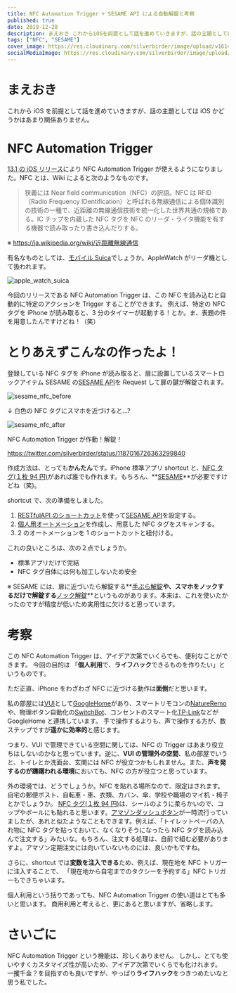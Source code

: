 ```yaml
---
title: NFC Automation Trigger + SESAME API による自動解錠と考察
published: true
date: 2019-12-28
description: まえおき これからiOSを前提として話を進めていきますが、話の主題としてはiOSかどうかはあまり関係ありません。 NFC Automation Trigger 13.1のiOSリリース によりNFC Automation Triggerが使えるようになりました。NFCとは、Wikiによると次のようなものです。
tags: ["NFC", "SESAME"]
cover_image: https://res.cloudinary.com/silverbirder/image/upload/v1614345501/silver-birder.github.io/blog/apple_watch_suica.jpg
socialMediaImage: https://res.cloudinary.com/silverbirder/image/upload/v1614345501/silver-birder.github.io/blog/apple_watch_suica.jpg
---
```



# まえおき

これから iOS を前提として話を進めていきますが、話の主題としては iOS かどうかはあまり関係ありません。

# NFC Automation Trigger

[13.1 の iOS リリース](https://support.apple.com/ja-jp/HT210393#131)により NFC Automation Trigger が使えるようになりました。NFC とは、Wiki によると次のようなものです。

> 狭義には Near field communication（NFC）の訳語。NFC は RFID（Radio Frequency IDentification）と呼ばれる無線通信による個体識別の技術の一種で、近距離の無線通信技術を統一化した世界共通の規格である。IC チップを内蔵した NFC タグを NFC のリーダ・ライタ機能を有する機器で読み取ったり書き込んだりする。

※ https://ja.wikipedia.org/wiki/近距離無線通信

有名なものとしては、[モバイル Suica](https://www.jreast.co.jp/mobilesuica/index.html/)でしょうか。AppleWatch がリーダ機として扱われます。

<Image
  src="https://res.cloudinary.com/silverbirder/image/upload/v1614345501/silver-birder.github.io/blog/apple_watch_suica.jpg"
  width={850}
  height={1015}
  layout="constrained"
  alt="apple_watch_suica"
/>

今回のリリースである NFC Automation Trigger は、この NFC を読み込むと自動的に特定のアクションを Trigger することができます。
例えば、特定の NFC タグを iPhone が読み取ると、3 分のタイマーが起動する！とか。ま、表題の件を用意したんですけどね！（笑）

# とりあえずこんなの作ったよ！

登録している NFC タグを iPhone が読み取ると、扉に設置しているスマートロックアイテム SESAME の[SESAME API](https://docs.candyhouse.co/#sesame-api)を Request して扉の鍵が解錠されます。

<Image
  src="https://res.cloudinary.com/silverbirder/image/upload/v1614345607/silver-birder.github.io/blog/sesame_nfc_before.png"
  width={816}
  height={936}
  layout="constrained"
  alt="sesame_nfc_before"
/>

↓ 白色の NFC タグにスマホを近づけると...?

<Image
  src="https://res.cloudinary.com/silverbirder/image/upload/v1614345642/silver-birder.github.io/blog/sesame_nfc_after.png"
  width={824}
  height={862}
  layout="constrained"
  alt="sesame_nfc_after"
/>

NFC Automation Trigger が作動！解錠！

https://twitter.com/silverbirder/status/1187016726363299840

作成方法は、とっても**かんたん**です。iPhone 標準アプリ shortcut と、[NFC タグ(１枚 94 円)](https://www.amazon.co.jp/gp/product/B00GXSGL5G/)があれば誰でも作れます。もちろん、**[SESAME](https://www.amazon.co.jp/dp/B0787N1L3M)**が必要ですけどね（笑)。

shortcut で、次の準備をしました。

1. [RESTfulAPI のショートカット](https://support.apple.com/ja-jp/guide/shortcuts/apd58d46713f/ios)を使って[SESAME API](https://docs.candyhouse.co/#sesame-api)を設定する。
2. [個人用オートメーション](https://reliphone.jp/nfc-automation/)を作成し、用意した NFC タグをスキャンする。
3. 2 のオートメーションを 1 のショートカットと紐付ける。

これの良いところは、次の２点でしょうか。

- 標準アプリだけで完結
- NFC タグ自体には何も加工しないため安全

※ SESAME には、扉に近づいたら解錠する**[手ぶら解錠](https://jp.candyhouse.co/blogs/how-to/%E6%89%8B%E3%81%B6%E3%82%89%E8%A7%A3%E9%8C%A0%E6%A9%9F%E8%83%BD-%E3%82%92%E8%A8%AD%E5%AE%9A%E3%81%99%E3%82%8B)**や、スマホをノックするだけで解錠する**[ノック解錠](https://jp.candyhouse.co/blogs/how-to/%E3%83%8E%E3%83%83%E3%82%AF%E6%A9%9F%E8%83%BD%E3%82%92%E8%A8%AD%E5%AE%9A%E3%81%99%E3%82%8B)**というものがあります。本来は、これを使いたかったのですが精度が低いため実用性に欠けると思っています。

# 考察

この NFC Automation Trigger は、アイデア次第でいくらでも、便利なことができます。
今回の目的は 「**個人利用**で、**ライフハック**できるものを作りたい」というものです。

ただ正直、iPhone をわざわざ NFC に近づける動作は**面倒**だと思います。

私の部屋には[VUI](https://en.wikipedia.org/wiki/Voice_user_interface)として[GoogleHome](https://store.google.com/jp/product/google_home_mini)があり、スマートリモコンの[NatureRemo](https://nature.global/)や、物理ボタン自動化の[SwitchBot](https://www.switchbot.jp/)、コンセントのスマート化[TP-Link](https://www.amazon.co.jp/dp/B078HSBNMT/)などが GoogleHome と連携しています。
手で操作するよりも、声で操作する方が、数ステップですが**遥かに効率的**と感じます。

つまり、VUI で管理できている空間に関しては、NFC の Trigger はあまり役立ちはしないのかなと思っています。逆に、**VUI の管理外の空間**、私の部屋でいうと、トイレとか洗面台、玄関には NFC が役立つかもしれません。また、**声を発するのが躊躇われる環境**においても、NFC の方が役立つと思っています。

外の環境では、どうでしょうか。NFC を貼れる場所なので、限定はされます。
自宅の郵便ポスト、自転車・車、衣類、カバン、傘、学校や職場のマイ机・椅子とかでしょうか。
[NFC タグ(１枚 94 円)](https://www.amazon.co.jp/gp/product/B00GXSGL5G/)は、シールのように柔らかいので、コップやボールにも貼れると思います。[アマゾンダッシュボタン](https://ja.wikipedia.org/wiki/Amazon_Dash)が一時流行っていましたが、あれと似たようなこともできます。例えば、「トイレットペーパの入れ物に NFC タグを貼っておいて、なくなりそうになったら NFC タグを読み込んで注文する」みたいな。もちろん、注文する処理は、自前で組む必要がありますよ。アマゾン定期注文には向いていないものには、良いかもですね。

さらに、shortcut では**変数を注入できる**ため、例えば、現在地を NFC トリガーに注入することで、
「現在地から自宅までのタクシーを予約する」NFC トリガーもできちゃいます。

個人利用という括りであっても、NFC Automation Trigger の使い道はとても多いと思います。
商用利用と考えると、更にあると思いますが、省略します。

# さいごに

NFC Automation Trigger という機能は、珍しくありません。
しかし、とても使いやすくカスタマイズ性が高いため、アイデア次第でいくらでも化けれます。
一攫千金？を目指すのも良いですが、やっぱり**ライフハック**をつきつめたいなと思う私でした。
